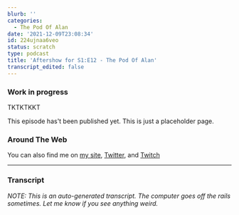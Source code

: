 ```yaml
---
blurb: ''
categories:
  - The Pod Of Alan
date: '2021-12-09T23:08:34'
id: 224ujnaa6veo
status: scratch
type: podcast
title: 'Aftershow for S1:E12 - The Pod Of Alan'
transcript_edited: false
---
```


### Work in progress

TKTKTKKT

This episode has't been published yet. This is just a placeholder page.

### Around The Web

You can also find me on [my site](https://www.alanwsmith.com), [Twitter](https://twitter.com/TheIdOfAlan), and [Twitch](https://www.twitch.tv/theidofalan)


---

### Transcript

_NOTE: This is an auto-generated transcript. The computer goes off the rails sometimes. Let me know if you see anything weird._


